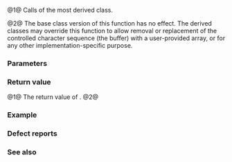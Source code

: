 {{cpp/io/basic_streambuf/title|pubsetbuf|setbuf}}
{{cpp/io/basic_streambuf/navbar}}
{{dcl begin}}
{{dcl|num=1|1=
public:
basic_streambuf&lt;CharT, Traits&gt;* pubsetbuf( char_type* s, std::streamsize n )
}}
{{dcl|num=2|1=
protected:
virtual basic_streambuf&lt;CharT, Traits&gt;* setbuf( char_type* s, std::streamsize n )
}}
{{dcl end}}

@1@ Calls {{c|setbuf(s, n)}} of the most derived class.

@2@ The base class version of this function has no effect. The derived classes may override this function to allow removal or replacement of the controlled character sequence (the buffer) with a user-provided array, or for any other implementation-specific purpose.

===Parameters===
{{par begin}}
{{par|s|pointer to the first {{tt|CharT}} in the user-provided buffer}}
{{par|n|the number of {{tt|CharT}} elements in the user-provided buffer}}
{{par end}}

===Return value===
@1@ The return value of {{c|setbuf(s, n)}}.
@2@ {{c|this}}

===Example===
{{example
|Provides a 10k buffer for reading. On linux, the strace utility may be used to observe the actual number of bytes read.
|code=
#include &lt;fstream&gt;
#include &lt;iostream&gt;
#include &lt;string&gt;

int main()
{
    int cnt = 0;
    std::ifstream file;
    char buf[1024 * 10 + 1];
    
    file.rdbuf()-&gt;pubsetbuf(buf, sizeof buf);
    
    file.open("/usr/share/dict/words");
    
    for (std::string line; getline(file, line);)
        ++cnt;
    
    std::cout &lt;&lt; cnt &lt;&lt; '\n';
}
|p=true
|output=
356010
}}

===Defect reports===
{{dr list begin}}
{{dr list item|wg=lwg|dr=158|std=C++98|before=the default behavior of {{tt|setbuf}} was only specified&lt;br&gt;if {{lc|gptr()}} is not null and not equal to {{lc|egptr()}}|after=specified as no-op&lt;br&gt;for all cases}}
{{dr list end}}

===See also===
{{dsc begin}}
{{dsc inc|cpp/io/basic_stringbuf/dsc setbuf}}
{{dsc inc|cpp/io/basic_filebuf/dsc setbuf}}
{{dsc inc|cpp/io/strstreambuf/dsc setbuf}}
{{dsc inc|cpp/io/c/dsc setbuf}}
{{dsc end}}

{{langlinks|de|es|fr|it|ja|pt|ru|zh}}